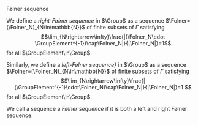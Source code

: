 ::: {#FolnerSequence .definition}
::: {.title}
Følner sequence
:::
::: {.content}
We define a *right-Følner sequence* in $\Group$ as a sequence $\Folner=(\Folner_N)_{N\in\mathbb{N}}$ of finite subsets of $\Gamma$ satisfying $$\lim_{N\rightarrow\infty}\frac{|(\Folner_N\cdot \GroupElement^{-1})\cap\Folner_N|}{|\Folner_N|}=1$$for all $\GroupElement\in\Group$.

Similarly, we define a *left-Følner sequence}* in $\Group$ as a sequence $\Folner=(\Folner_N)_{N\in\mathbb{N}}$ of finite subsets of $\Gamma$ satisfying $$\lim_{N\rightarrow\infty}\frac{|(\GroupElement^{-1}\cdot\Folner_N)\cap\Folner_N|}{|\Folner_N|}=1 $$for all $\GroupElement\in\Group$.

We call a sequence a *Følner sequence* if it is both a left and right Følner sequence.
:::
:::
